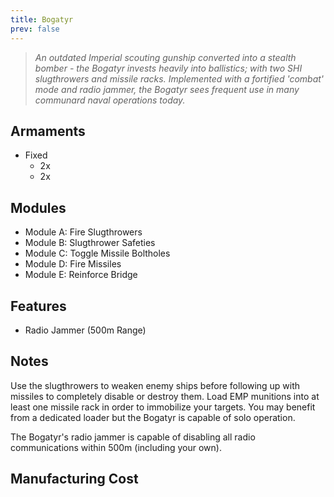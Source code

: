 ```yaml
---
title: Bogatyr
prev: false
---
```



> *An outdated Imperial scouting gunship converted into a stealth bomber - the Bogatyr invests heavily into ballistics; with two SHI slugthrowers and missile racks. Implemented with a fortified 'combat' mode and radio jammer, the Bogatyr sees frequent use in many communard naval operations today.*


## Armaments

* Fixed
  * 2x <ShipWeapon weaponID="SlugthrowerCannon" />
  * 2x <ShipWeapon weaponID="ShuttleGunMissileRack" />


## Modules

* Module A: Fire Slugthrowers 
* Module B: Slugthrower Safeties 
* Module C: Toggle Missile Boltholes 
* Module D: Fire Missiles 
* Module E: Reinforce Bridge


## Features

* Radio Jammer (500m Range)


## Notes

Use the slugthrowers to weaken enemy ships before following up with missiles to completely disable or destroy them. Load EMP munitions into at least one missile rack in order to immobilize your targets. You may benefit from a dedicated loader but the Bogatyr is capable of solo operation.

The Bogatyr's radio jammer is capable of disabling all radio communications within 500m (including your own).


## Manufacturing Cost

<ShipCost shipName={frontmatter.title} />